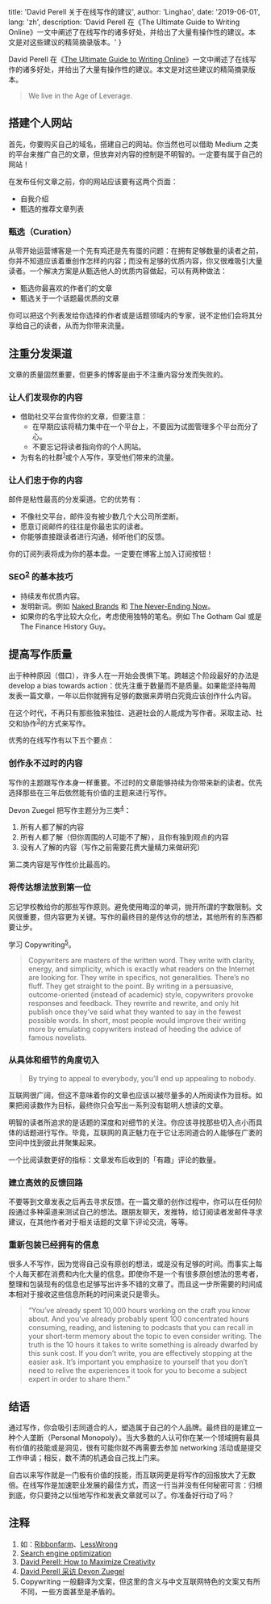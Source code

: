 
  title: 'David Perell 关于在线写作的建议',
  author: 'Linghao',
  date: '2019-06-01',
  lang: 'zh',
  description: 'David Perell 在《The Ultimate Guide to Writing Online》一文中阐述了在线写作的诸多好处，并给出了大量有操作性的建议。本文是对这些建议的精简摘录版本。'
}


<!-- content start here -->

David Perell 在《[The Ultimate Guide to Writing Online](https://www.perell.com/blog/the-ultimate-guide-to-writing-online)》一文中阐述了在线写作的诸多好处，并给出了大量有操作性的建议。本文是对这些建议的精简摘录版本。

> We live in the Age of Leverage. 

## 搭建个人网站

首先，你要购买自己的域名，搭建自己的网站。你当然也可以借助 Medium 之类的平台来推广自己的文章，但放弃对内容的控制是不明智的。一定要有属于自己的网站！

在发布任何文章之前，你的网站应该要有这两个页面：

- 自我介绍
- 甄选的推荐文章列表

### 甄选（Curation）

从零开始运营博客是一个先有鸡还是先有蛋的问题：在拥有足够数量的读者之前，你并不知道应该着重创作怎样的内容；而没有足够的优质内容，你又很难吸引大量读者。一个解决方案是从甄选他人的优质内容做起，可以有两种做法：

- 甄选你最喜欢的作者们的文章
- 甄选关于一个话题最优质的文章

你可以把这个列表发给你选择的作者或是话题领域内的专家，说不定他们会将其分享给自己的读者，从而为你带来流量。

## 注重分发渠道

文章的质量固然重要，但更多的博客是由于不注重内容分发而失败的。

### 让人们发现你的内容

- 借助社交平台宣传你的文章，但要注意：
  - 在早期应该将精力集中在一个平台上，不要因为试图管理多个平台而分了心。
  - 不要忘记将读者指向你的个人网站。
- 为有名的社群<sup>[1](#注释)</sup>或个人写作，享受他们带来的流量。

### 让人们忠于你的内容

邮件是粘性最高的分发渠道。它的优势有：

- 不像社交平台，邮件没有被少数几个大公司所垄断。
- 愿意订阅邮件的往往是你最忠实的读者。
- 你能够直接跟读者进行沟通，倾听他们的反馈。

你的订阅列表将成为你的基本盘。一定要在博客上加入订阅按钮！

### SEO<sup>[2](#注释)</sup> 的基本技巧

- 持续发布优质内容。
- 发明新词。例如 [Naked Brands](http://www.perell.com/nakedbrands) 和 [The Never-Ending Now](http://www.perell.com/blog/never-ending-now)。
- 如果你的名字比较大众化，考虑使用独特的笔名。例如 The Gotham Gal 或是 The Finance History Guy。

## 提高写作质量

出于种种原因（借口），许多人在一开始会畏惧下笔。跨越这个阶段最好的办法是 develop a bias towards action：优先注重于数量而不是质量。如果能坚持每周发表一篇文章，一年以后你就拥有足够的数据来弄明白究竟应该创作什么内容。

在这个时代，不再只有那些独来独往、逃避社会的人能成为写作者。采取主动、社交和协作<sup>[3](#注释)</sup>的方式来写作。

优秀的在线写作有以下五个要点：

### 创作永不过时的内容

写作的主题跟写作本身一样重要。不过时的文章能够持续为你带来新的读者。优先选择那些在三年后依然能有价值的主题来进行写作。

Devon Zuegel 把写作主题分为三类<sup>[4](#注释)</sup>：

1. 所有人都了解的内容 
2. 所有人都了解（但你周围的人可能不了解），且你有独到观点的内容
3. 没有人了解的内容（写作之前需要花费大量精力来做研究）

第二类内容是写作性价比最高的。

### 将传达想法放到第一位

忘记学校教给你的那些写作原则。避免使用晦涩的单词，抛开所谓的字数限制。文风很重要，但内容更为关键。写作的最终目的是传达你的想法，其他所有的东西都要让步。

学习 Copywriting<sup>[5](#注释)</sup>。

> Copywriters are masters of the written word. They write with clarity, energy, and simplicity, which is exactly what readers on the Internet are looking for. They write in specifics, not generalities. There’s no fluff. They get straight to the point. By writing in a persuasive, outcome-oriented (instead of academic) style, copywriters provoke responses and feedback. They rewrite and rewrite, and only hit publish once they’ve said what they wanted to say in the fewest possible words. In short, most people would improve their writing more by emulating copywriters instead of heeding the advice of famous novelists.

### 从具体和细节的角度切入

> By trying to appeal to everybody, you’ll end up appealing to nobody. 

互联网很广阔，但这不意味着你的文章也应该以被尽量多的人所阅读作为目标。如果把阅读数作为目标，最终你只会写出一系列没有聪明人想读的文章。

明智的读者所追求的是话题的深度和对细节的关注。你应该寻找那些切入点小而具体的话题进行写作。毕竟，互联网的真正魅力在于它让志同道合的人能够在广袤的空间中找到彼此并聚集起来。

一个比阅读数更好的指标：文章发布后收到的「有趣」评论的数量。

### 建立高效的反馈回路

不要等到文章发表之后再去寻求反馈。在一篇文章的创作过程中，你可以在任何阶段通过多种渠道来测试自己的想法。跟朋友聊天，发推特，给订阅读者发邮件寻求建议，在其他作者对于相关话题的文章下评论交流，等等。

### 重新包装已经拥有的信息

很多人不写作，因为觉得自己没有原创的想法，或是没有足够的时间。而事实上每个人每天都在消费和内化大量的信息。即使你不是一个有很多原创想法的思考者，整理和包装现有的信息也足够写出许多不错的文章了。而且这一步所需要的时间成本相对于接收这些信息所耗的时间来说只是零头。

> “You’ve already spent 10,000 hours working on the craft you know about. And you’ve already probably spent 100 concentrated hours consuming, reading, and listening to podcasts that you can recall in your short-term memory about the topic to even consider writing. The truth is the 10 hours it takes to write something is already dwarfed by this sunk cost. If you don’t write, you are effectively stopping at the easier ask. It’s important you emphasize to yourself that you don’t need to relive the experiences it took for you to become a subject expert in order to share them.”

## 结语

通过写作，你会吸引志同道合的人，塑造属于自己的个人品牌。最终目的是建立一种个人垄断（Personal Monopoly）。当大多数的人认可你在某一个领域拥有最具有价值的技能或是洞见，很有可能你就不再需要去参加 networking 活动或是提交工作申请；相反，数不清的机遇会自己找上门来。

自古以来写作就是一门极有价值的技能，而互联网更是将写作的回报放大了无数倍。在线写作是加速职业发展的最佳方式，而这一行当并没有任何秘密可言：归根到底，你只要持之以恒地写作和发表文章就可以了。你准备好行动了吗？

## 注释

1. 如：[Ribbonfarm](https://www.ribbonfarm.com/2017/01/31/the-throughput-of-learning/)、[LessWrong](https://www.lesswrong.com/)
2. [Search engine optimization](https://en.wikipedia.org/wiki/Search_engine_optimization)
3. [David Perell: How to Maximize Creativity](https://www.perell.com/blog/maximize-creativity)
4. [David Perell 采访 Devon Zuegel](https://www.perell.com/podcast/devon-zuegel)
5. Copywriting 一般翻译为文案，但这里的含义与中文互联网特色的文案又有所不同，一些方面甚至是矛盾的。
